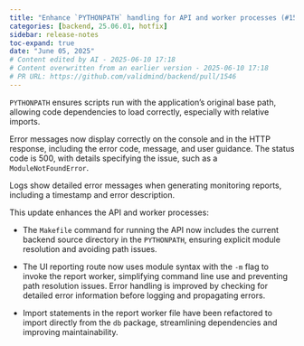 ```yaml
---
title: "Enhance `PYTHONPATH` handling for API and worker processes (#1546)"
categories: [backend, 25.06.01, hotfix]
sidebar: release-notes
toc-expand: true
date: "June 05, 2025"
# Content edited by AI - 2025-06-10 17:18
# Content overwritten from an earlier version - 2025-06-10 17:18
# PR URL: https://github.com/validmind/backend/pull/1546
---
```


`PYTHONPATH` ensures scripts run with the application's original base path, allowing code dependencies to load correctly, especially with relative imports.

Error messages now display correctly on the console and in the HTTP response, including the error code, message, and user guidance. The status code is 500, with details specifying the issue, such as a `ModuleNotFoundError`.

Logs show detailed error messages when generating monitoring reports, including a timestamp and error description.

This update enhances the API and worker processes:

- The `Makefile` command for running the API now includes the current backend source directory in the `PYTHONPATH`, ensuring explicit module resolution and avoiding path issues.

- The UI reporting route now uses module syntax with the `-m` flag to invoke the report worker, simplifying command line use and preventing path resolution issues. Error handling is improved by checking for detailed error information before logging and propagating errors.

- Import statements in the report worker file have been refactored to import directly from the `db` package, streamlining dependencies and improving maintainability.

<!--- VALIDATION SUMMARY
Content Type: title
Validation Status: CHECK
Attempts: 7
Last Validation: 2025-06-10 17:11:17
Result: The edited content provides a more specific and actionable description compared to the original. While the original simply states "Automatic PYTHONPATH," the edited version clarifies that the enhancement is related to handling `PYTHONPATH` specifically for API and worker processes. This makes the pu...
Reedit Available: Yes
Reedit Message: The edited content provides a more specific and actionable description compared to the original. While the original simply states "Automatic PYTHONPATH," the edited version clarifies that the enhancem...
--->
